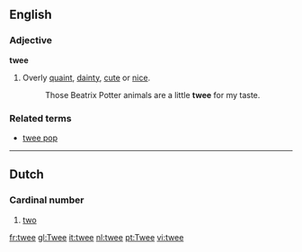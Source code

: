 ==English==

===Adjective===
'''twee'''
# Overly [[quaint]], [[dainty]], [[cute]] or [[nice]].
#: Those Beatrix Potter animals are a little '''twee''' for my taste.

===Related terms===
* [[twee pop]]

{{rfv}}

----

==Dutch==
===Cardinal number===
#[[two]]

[[fr:twee]]
[[gl:Twee]]
[[it:twee]]
[[nl:twee]]
[[pt:Twee]]
[[vi:twee]]